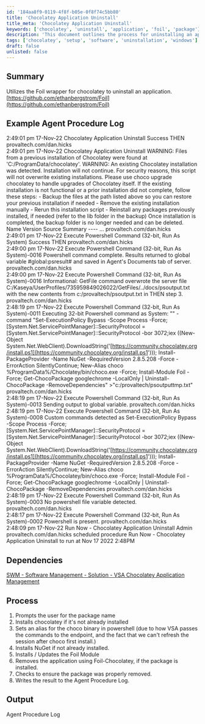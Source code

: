 ```yaml
---
id: '184aa8f9-0119-4f8f-b05e-0f8f74c5bb80'
title: 'Chocolatey Application Uninstall'
title_meta: 'Chocolatey Application Uninstall'
keywords: ['chocolatey', 'uninstall', 'application', 'foil', 'package']
description: 'This document outlines the process for uninstalling an application using the Foil wrapper for Chocolatey. It includes a summary of the procedure, example logs, dependencies, and a detailed step-by-step process for successful execution.'
tags: ['chocolatey', 'setup', 'software', 'uninstallation', 'windows']
draft: false
unlisted: false
---
```

## Summary

Utilizes the Foil wrapper for chocolatey to uninstall an application. [https://github.com/ethanbergstrom/Foil](https://github.com/ethanbergstrom/Foil)

## Example Agent Procedure Log

2:49:01 pm 17-Nov-22   Chocolatey Application Uninstall   Success THEN   provaltech.com/dan.hicks  
2:49:01 pm 17-Nov-22   Chocolatey Application Uninstall   WARNING: Files from a previous installation of Chocolatey were found at 'C:/ProgramData/chocolatey'. WARNING: An existing Chocolatey installation was detected. Installation will not continue. For security reasons, this script will not overwrite existing installations. Please use choco upgrade chocolatey to handle upgrades of Chocolatey itself. If the existing installation is not functional or a prior installation did not complete, follow these steps: - Backup the files at the path listed above so you can restore your previous installation if needed - Remove the existing installation manually - Rerun this installation script - Reinstall any packages previously installed, if needed (refer to the lib folder in the backup) Once installation is completed, the backup folder is no longer needed and can be deleted. Name Version Source Summary ---- ...   provaltech.com/dan.hicks  
2:49:01 pm 17-Nov-22   Execute Powershell Command (32-bit, Run As System)   Success THEN   provaltech.com/dan.hicks  
2:49:00 pm 17-Nov-22   Execute Powershell Command (32-bit, Run As System)-0016   Powershell command complete. Results returned to global variable #global:psresult# and saved in Agent's Documents tab of server.   provaltech.com/dan.hicks  
2:49:00 pm 17-Nov-22   Execute Powershell Command (32-bit, Run As System)-0016   Informational: GetFile command overwrote the server file C:/Kaseya/UserProfiles/735959849026022/GetFiles/../docs/psoutput.txt with the new contents from c:/provaltech/psoutput.txt in THEN step 3.   provaltech.com/dan.hicks  
2:48:19 pm 17-Nov-22   Execute Powershell Command (32-bit, Run As System)-0011   Executing 32-bit Powershell command as System: "" -command "Set-ExecutionPolicy Bypass -Scope Process -Force;[System.Net.ServicePointManager]::SecurityProtocol = [System.Net.ServicePointManager]::SecurityProtocol -bor 3072;iex ((New-Object System.Net.WebClient).DownloadString('[https://community.chocolatey.org/install.ps1](https://community.chocolatey.org/install.ps1'))); Install-PackageProvider -Name NuGet -RequiredVersion 2.8.5.208 -Force -ErrorAction SilentlyContinue; New-Alias choco %ProgramData%/Chocolatey/bin/choco.exe -Force; Install-Module Foil -Force; Get-ChocoPackage googlechrome -LocalOnly | Uninstall-ChocoPackage -RemoveDependencies" >"c:/provaltech/psoutputtmp.txt"   provaltech.com/dan.hicks  
2:48:19 pm 17-Nov-22   Execute Powershell Command (32-bit, Run As System)-0013   Sending output to global variable.   provaltech.com/dan.hicks  
2:48:19 pm 17-Nov-22   Execute Powershell Command (32-bit, Run As System)-0008   Custom commands detected as Set-ExecutionPolicy Bypass -Scope Process -Force;[System.Net.ServicePointManager]::SecurityProtocol = [System.Net.ServicePointManager]::SecurityProtocol -bor 3072;iex ((New-Object System.Net.WebClient).DownloadString('[https://community.chocolatey.org/install.ps1](https://community.chocolatey.org/install.ps1'))); Install-PackageProvider -Name NuGet -RequiredVersion 2.8.5.208 -Force -ErrorAction SilentlyContinue; New-Alias choco %ProgramData%/Chocolatey/bin/choco.exe -Force; Install-Module Foil -Force; Get-ChocoPackage googlechrome -LocalOnly | Uninstall-ChocoPackage -RemoveDependencies   provaltech.com/dan.hicks  
2:48:19 pm 17-Nov-22   Execute Powershell Command (32-bit, Run As System)-0003   No powershell file variable detected.   provaltech.com/dan.hicks  
2:48:17 pm 17-Nov-22   Execute Powershell Command (32-bit, Run As System)-0002   Powershell is present.   provaltech.com/dan.hicks  
2:48:09 pm 17-Nov-22   Run Now - Chocolatey Application Uninstall   Admin provaltech.com/dan.hicks scheduled procedure Run Now - Chocolatey Application Uninstall to run at Nov 17 2022 2:48PM  

## Dependencies

[SWM - Software Management - Solution - VSA Chocolatey Application Management](https://proval.itglue.com/DOC-5078775-11453171)  

## Process

1. Prompts the user for the package name
2. Installs chocolatey if it's not already installed
3. Sets an alias for the choco binary in powershell (due to how VSA passes the commands to the endpoint, and the fact that we can't refresh the session after choco first install.)
4. Installs NuGet if not already installed.
5. Installs / Updates the Foil Module
6. Removes the application using Foil-Chocolatey, if the package is installed.
7. Checks to ensure the package was properly removed.
8. Writes the result to the Agent Procedure Log.

## Output

Agent Procedure Log












